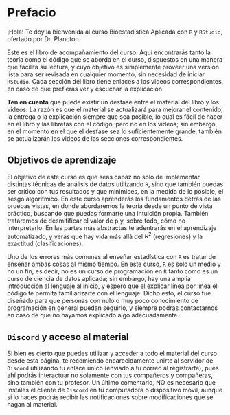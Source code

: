 # Prefacio {.unnumbered}

¡Hola! Te doy la bienvenida al curso Bioestadística Aplicada con `R` y `RStudio`, ofertado por Dr. Plancton.

Este es el libro de acompañamiento del curso. Aquí encontrarás tanto la teoría como el código que se aborda en el curso, dispuestos en una manera que facilita su lectura, y cuyo objetivo es simplemente proveer una versión lista para ser revisada en cualquier momento, sin necesidad de iniciar `RStudio`. Cada sección del libro tiene enlaces a los videos correspondientes, en caso de que prefieras ver y escuchar la explicación.

**Ten en cuenta** que puede existir un desfase entre el material del libro y los videos. La razón es que el material se actualizará para mejorar el contenido, la entrega o la explicación siempre que sea posible, lo cual es fácil de hacer en el libro y las libretas con el código, pero no en los videos; sin embargo, en el momento en el que el desfase sea lo suficientemente grande, también se actualizarán los videos de las secciones correspondientes.

## Objetivos de aprendizaje

El objetivo de este curso es que seas capaz no solo de implementar distintas técnicas de análisis de datos utilizando `R`, sino que también puedas ser crítico con tus resultados y que minimices, en la medida de lo posible, el sesgo algorítmico. En este curso aprenderás los fundamentos detrás de las pruebas vistas, en donde abordaremos la teoría desde un punto de vista práctico, buscando que puedas formarte una intuición propia. También trataremos de desmitificar el valor de p y, sobre todo, cómo no interpretarlo. En las partes más abstractas te adentrarás en el aprendizaje automatizado, y verás que hay vida más allá del $R^2$ (regresiones) y la exactitud (clasificaciones).

Uno de los errores más comunes al enseñar estadística con `R` es tratar de enseñar ambas cosas al mismo tiempo. En este curso, `R` es solo un medio y no un fin; es decir, no es un curso de programación en `R` tanto como es un curso de ciencia de datos aplicada; sin embargo, hay una amplia introducción al lenguaje al inicio, y espero que el explicar línea por línea el código te permita familiarizarte con el lenguaje. Dicho esto, el curso fue diseñado para que personas con nulo o muy poco conocimiento de programación en general puedan seguirlo, y siempre podrás contactarnos en caso de que no hayamos explicado algo adecuadamente.

## `Discord` y acceso al material

Si bien es cierto que puedes utilizar y acceder a todo el material del curso desde esta página, te recomiendo encarecidamente unirte al servidor de `Discord` utilizando tu enlace único (enviado a tu correo al registrarte), pues ahí podrás interactuar no solamente con tus compañeros y compañeras, sino también con tu profesor. Un último comentario, NO es necesario que instales el cliente de `Discord` en tu computadora o dispositivo móvil, aunque si lo haces podrás recibir las notificaciones sobre modificaciones que se hagan al material.